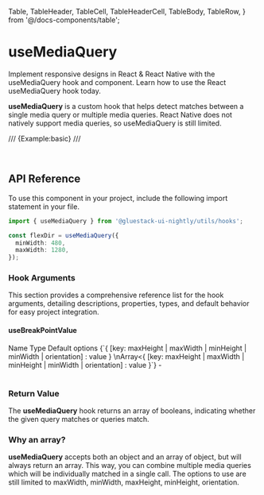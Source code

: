   Table,
  TableHeader,
  TableCell,
  TableHeaderCell,
  TableBody,
  TableRow,
} from '@/docs-components/table';

# useMediaQuery

Implement responsive designs in React & React Native with the useMediaQuery hook and component. Learn how to use the React useMediaQuery hook today.

**useMediaQuery** is a custom hook that helps detect matches between a single media query or multiple media queries. React Native does not natively support media queries, so useMediaQuery is still limited.

/// {Example:basic} ///

<br />

## API Reference

To use this component in your project, include the following import statement in your file.

```ts
import { useMediaQuery } from '@gluestack-ui-nightly/utils/hooks';
```

```ts
const flexDir = useMediaQuery({
  minWidth: 480,
  maxWidth: 1280,
});
```

### Hook Arguments

This section provides a comprehensive reference list for the hook arguments, detailing descriptions, properties, types, and default behavior for easy project integration.

#### useBreakPointValue

<Table>
  <TableHeader>
    <TableRow>
      <TableHeaderCell>Name</TableHeaderCell>
      <TableHeaderCell>Type</TableHeaderCell>
      <TableHeaderCell>Default</TableHeaderCell>
    </TableRow>
  </TableHeader>
  <TableBody>
    <TableRow>
      <TableCell>
        <InlineCode>options</InlineCode>
      </TableCell>
      <TableCell>{`{ [key: maxHeight | maxWidth | minHeight | minWidth | orientation] : value } \nArray<{ [key: maxHeight | maxWidth | minHeight | minWidth | orientation] : value }`}</TableCell>
      <TableCell>-</TableCell>
    </TableRow>
  </TableBody>
</Table>

### Return Value

The **useMediaQuery** hook returns an array of booleans, indicating whether the given query matches or queries match.

### Why an array?

**useMediaQuery** accepts both an object and an array of object, but will always return an array. This way, you can combine multiple media queries which will be individually matched in a single call. The options to use are still limited to maxWidth, minWidth, maxHeight, minHeight, orientation.
